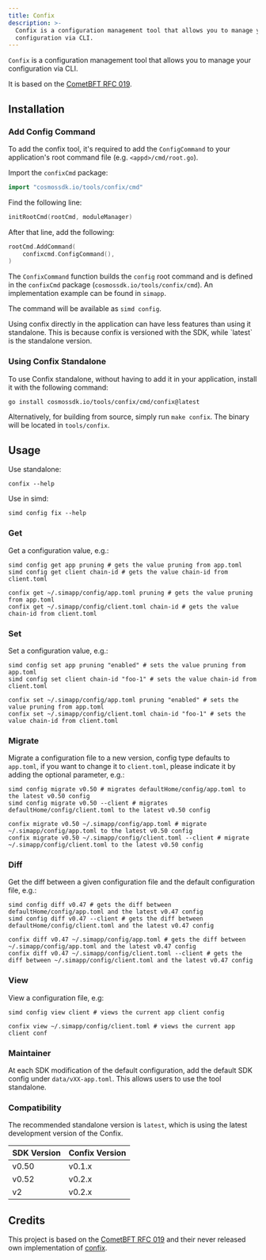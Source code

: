 ```yaml
---
title: Confix
description: >-
  Confix is a configuration management tool that allows you to manage your
  configuration via CLI.
---
```

`Confix` is a configuration management tool that allows you to manage your configuration via CLI.

It is based on the [CometBFT RFC 019](https://github.com/cometbft/cometbft/blob/5013bc3f4a6d64dcc2bf02ccc002ebc9881c62e4/docs/rfc/rfc-019-config-version.md).

## Installation

### Add Config Command

To add the confix tool, it's required to add the `ConfigCommand` to your application's root command file (e.g. `<appd>/cmd/root.go`).

Import the `confixCmd` package:

```go
import "cosmossdk.io/tools/confix/cmd"
```

Find the following line:

```go
initRootCmd(rootCmd, moduleManager)
```

After that line, add the following:

```go
rootCmd.AddCommand(
    confixcmd.ConfigCommand(),
)
```

The `ConfixCommand` function builds the `config` root command and is defined in the `confixCmd` package (`cosmossdk.io/tools/confix/cmd`).
An implementation example can be found in `simapp`.

The command will be available as `simd config`.

<Tip>
Using confix directly in the application can have less features than using it standalone.
This is because confix is versioned with the SDK, while `latest` is the standalone version.
</Tip>

### Using Confix Standalone

To use Confix standalone, without having to add it in your application, install it with the following command:

```bash
go install cosmossdk.io/tools/confix/cmd/confix@latest
```

Alternatively, for building from source, simply run `make confix`. The binary will be located in `tools/confix`.

## Usage

Use standalone:

```shell
confix --help
```

Use in simd:

```shell
simd config fix --help
```

### Get

Get a configuration value, e.g.:

```shell
simd config get app pruning # gets the value pruning from app.toml
simd config get client chain-id # gets the value chain-id from client.toml
```

```shell
confix get ~/.simapp/config/app.toml pruning # gets the value pruning from app.toml
confix get ~/.simapp/config/client.toml chain-id # gets the value chain-id from client.toml
```

### Set

Set a configuration value, e.g.:

```shell
simd config set app pruning "enabled" # sets the value pruning from app.toml
simd config set client chain-id "foo-1" # sets the value chain-id from client.toml
```

```shell
confix set ~/.simapp/config/app.toml pruning "enabled" # sets the value pruning from app.toml
confix set ~/.simapp/config/client.toml chain-id "foo-1" # sets the value chain-id from client.toml
```

### Migrate

Migrate a configuration file to a new version, config type defaults to `app.toml`, if you want to change it to `client.toml`, please indicate it by adding the optional parameter, e.g.:

```shell
simd config migrate v0.50 # migrates defaultHome/config/app.toml to the latest v0.50 config
simd config migrate v0.50 --client # migrates defaultHome/config/client.toml to the latest v0.50 config
```

```shell
confix migrate v0.50 ~/.simapp/config/app.toml # migrate ~/.simapp/config/app.toml to the latest v0.50 config
confix migrate v0.50 ~/.simapp/config/client.toml --client # migrate ~/.simapp/config/client.toml to the latest v0.50 config
```

### Diff

Get the diff between a given configuration file and the default configuration file, e.g.:

```shell
simd config diff v0.47 # gets the diff between defaultHome/config/app.toml and the latest v0.47 config
simd config diff v0.47 --client # gets the diff between defaultHome/config/client.toml and the latest v0.47 config
```

```shell
confix diff v0.47 ~/.simapp/config/app.toml # gets the diff between ~/.simapp/config/app.toml and the latest v0.47 config
confix diff v0.47 ~/.simapp/config/client.toml --client # gets the diff between ~/.simapp/config/client.toml and the latest v0.47 config
```

### View

View a configuration file, e.g:

```shell
simd config view client # views the current app client config
```

```shell
confix view ~/.simapp/config/client.toml # views the current app client conf
```

### Maintainer

At each SDK modification of the default configuration, add the default SDK config under `data/vXX-app.toml`.
This allows users to use the tool standalone.

### Compatibility

The recommended standalone version is `latest`, which is using the latest development version of the Confix.

| SDK Version | Confix Version |
| ----------- | -------------- |
| v0.50       | v0.1.x         |
| v0.52       | v0.2.x         |
| v2          | v0.2.x         |

## Credits

This project is based on the [CometBFT RFC 019](https://github.com/cometbft/cometbft/blob/5013bc3f4a6d64dcc2bf02ccc002ebc9881c62e4/docs/rfc/rfc-019-config-version.md) and their never released own implementation of [confix](https://github.com/cometbft/cometbft/blob/v0.36.x/scripts/confix/confix.go).

